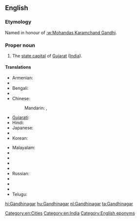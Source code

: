 ==English==
{{wikipedia}}
===Etymology===
Named in honour of [[:w:Mohandas Karamchand Gandhi]].
===Proper noun===
{{en-proper noun}}

# The [[state capital]] of [[Gujarat]] ([[India]]).

====Translations====
{{trans-top|Gandhinagar}}
* Armenian: {{t-|hy|Գանդինագար|tr=Gandinagar}}
* {{trreq|Assamese}}
* Bengali: {{t-|bn|গান্ধীনগর|sc=Beng}}
* {{trreq|Chhattisgarhi}}
* Chinese:
*: Mandarin: {{t|cmn|甘地訥格爾|sc=Hani}},  {{t|cmn|甘地讷格尔|tr=Gāndìnègé'ěr|sc=Hani}}
* [[Gujarati]]: {{t-|gu|ગાંધીનગર|tr=gā̃dhīnagar|sc=Gujr}}
* Hindi: {{t+|hi|गाँधीनगर|tr=gā̃ndhīnagar}}
* Japanese: {{t-|ja|ガンディーナガル|tr=Gandīnagaru}}
* {{trreq|Kannada}}
* Korean: {{t|ko|간디나가르|sc=Kore}}
{{trans-mid}}
* Malayalam: {{t|ml|ഗാന്ധിനഗർ|sc=Mlym}}
* {{trreq|Marathi}}
* {{trreq|Mizo}}
* {{trreq|Oriya}}
* {{trreq|Punjabi}}
* Russian: {{t-|ru|Гандинагар|m|tr=Gandinagár}}
* {{trreq|Santali}}
* {{trreq|Sikkimese}}
* {{trreq|Tamil}}
* Telugu: {{t+|te|గాంధీనగరం}}
{{trans-bottom}}

[[Category:en:Cities]]
[[Category:en:India]]
[[Category:English eponyms]]

[[hi:Gandhinagar]]
[[hu:Gandhinagar]]
[[nl:Gandhinagar]]
[[ta:Gandhinagar]]